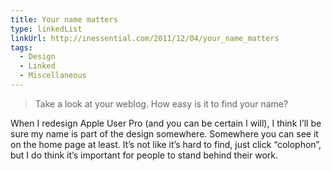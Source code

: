 ```yaml
---
title: Your name matters
type: linkedList
linkUrl: http://inessential.com/2011/12/04/your_name_matters
tags:
  - Design
  - Linked
  - Miscellaneous
---
```


> Take a look at your weblog. How easy is it to find your name?

When I redesign Apple User Pro (and you can be certain I will), I think I’ll be sure my name is part of the design somewhere. Somewhere you can see it on the home page at least. It’s not like it’s hard to find, just click “colophon”, but I do think it’s important for people to stand behind their work.
